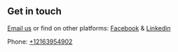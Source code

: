 ## Get in touch

[Email us](darkwinddev@gmail.com) or find on other platforms: [Facebook](https://www.facebook.com/gmoneyapp/) & [Linkedin](https://www.linkedin.com/company/gmoney)

Phone: [+12163954902](tel:+12163954902)